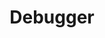 ---
title: Debugger
prev: 
    link: /build/algokit/utils/python/dispenser/
next:
    link: /build/algokit/utils/python/reference/
sidebar:
  order: 8
---
